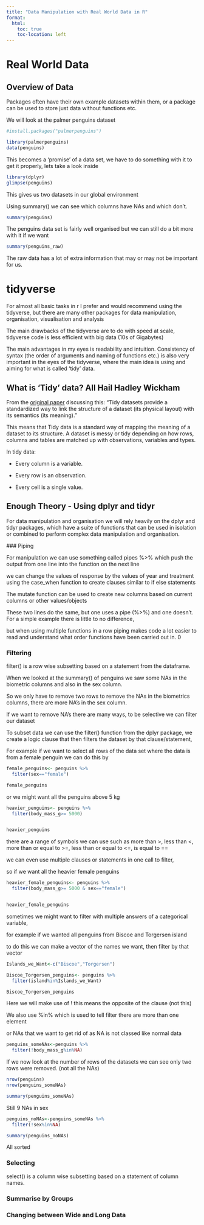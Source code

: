 ```yaml
---
title: "Data Manipulation with Real World Data in R"
format:
  html:
    toc: true
    toc-location: left
---
```


# Real World Data

## Overview of Data

Packages often have their own example datasets within them, or a package can be used to store just data without functions etc.

We will look at the palmer penguins dataset

```r
#install.packages("palmerpenguins")

library(palmerpenguins)
data(penguins)
```

This becomes a 'promise' of a data set, we have to do something with it to get it properly, lets take a look inside

```r

library(dplyr)
glimpse(penguins)

```

This gives us two datasets in our global environment

Using summary() we can see which columns have NAs and which don't.

```r
summary(penguins)
```

The penguins data set is fairly well organised but we can still do a bit more with it if we want

```r
summary(penguins_raw)
```

The raw data has a lot of extra information that may or may not be important for us.

# tidyverse 

For almost all basic tasks in r I prefer and would recommend using the tidyverse, but there are many other packages for data manipulation, organisation, visualisation and analysis

The main drawbacks of the tidyverse are to do with speed at scale, tidyverse code is less efficient with big data (10s of Gigabytes)

The main advantages in my eyes is readability and intuition. Consistency of syntax (the order of arguments and naming of functions etc.) is also very important in the eyes of the tidyverse, where the main idea is using and aiming for what is called 'tidy' data. 

## What is 'Tidy' data? All Hail Hadley Wickham

From the [original paper](https://vita.had.co.nz/papers/tidy-data.pdf) discussing this: "Tidy datasets provide a standardized way to link the structure of a dataset (its physical layout) with its semantics (its meaning)."

This means that Tidy data is a standard way of mapping the meaning of a dataset to its structure. A dataset is messy or tidy depending on how rows, columns and tables are matched up with observations, variables and types. 

In tidy data:

- Every column is a variable.

- Every row is an observation.

- Every cell is a single value.

## Enough Theory - Using dplyr and tidyr

For data manipulation and organisation we will rely heavily on the dplyr and tidyr packages, which have a suite of functions that can be used in isolation or combined to perform complex data manipulation and organisation.

### Piping

For manipulation we can use something called pipes %>% which push the output from one line into the function on the next line

we can change the values of response by the values of year and treatment using the case_when function to create clauses similar to if else statements

The mutate function can be used to create new columns based on current columns or other values/objects

These two lines do the same, but one uses a pipe (%>%) and one doesn't. For a simple example there is little to no difference,

but when using multiple functions in a row piping makes code a lot easier to read and understand what order functions have been carried out in.
0

### Filtering

filter() is a row wise subsetting based on a statement from the dataframe.

When we looked at the summary() of penguins we saw some NAs in the biometric columns and also in the sex column.

So we only have to remove two rows to remove the NAs in the biometrics columns, there are more NA's in the sex column.

If we want to remove NA's there are many ways, to be selective we can filter our dataset 

To subset data we can use the filter() function from the dplyr package, we create a logic clause that then filters the dataset by that clause/statement,

For example if we want to select all rows of the data set where the data is from a female penguin we can do this by

```r

female_penguins<- penguins %>% 
  filter(sex=="female")

female_penguins

```

or we might want all the penguins above 5 kg

```r

heavier_penguins<- penguins %>% 
  filter(body_mass_g>= 5000)


heavier_penguins


```

there are a range of symbols we can use such as more than >, less than <, more than or equal to >=, less than or equal to <=, is equal to == 

we can even use multiple clauses or statements in one call to filter, 

so if we want all the heavier female penguins 

```r

heavier_female_penguins<- penguins %>% 
  filter(body_mass_g>= 5000 & sex=="female")


heavier_female_penguins


```

sometimes we might want to filter with multiple answers of a categorical variable, 

for example if we wanted all penguins from Biscoe and Torgersen island

to do this we can make a vector of the names we want, then filter by that vector 


```r

Islands_we_Want<-c("Biscoe","Torgersen")

Biscoe_Torgersen_penguins<- penguins %>% 
  filter(island%in%Islands_we_Want)

Biscoe_Torgersen_penguins


```

Here we will make use of ! this means the opposite of the clause (not this)

We also use %in% which is used to tell filter there are more than one element

or NAs that we want to get rid of as NA is not classed like normal data

```r
penguins_someNAs<-penguins %>% 
  filter(!body_mass_g%in%NA)
```

If we now look at the number of rows of the datasets we can see only two rows were removed. (not all the NAs)

```r
nrow(penguins)
nrow(penguins_someNAs)

summary(penguins_someNAs)
```

Still 9 NAs in sex

```r
penguins_noNAs<-penguins_someNAs %>% 
  filter(!sex%in%NA)

summary(penguins_noNAs)
```

All sorted

### Selecting 

select() is a column wise subsetting based on a statement of column names.

### Summarise by Groups

### Changing between Wide and Long Data

